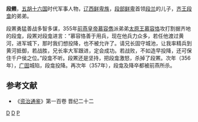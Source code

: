 '''段羆'''{{BD|？||355年||}}，[[五胡十六国|五胡十六国]]时代军事人物，[[辽西|辽西]][[鲜卑族|鲜卑族]]，[[段部鲜卑|段部鲜卑]]首领[[段兰|段兰]]的儿子，[[齐王|齐王]][[段龛|段龛]]的弟弟。

段罴勇猛善战多智多谋，355年[[前燕|前燕]][[皇帝|皇帝]][[慕容儁|慕容儁]]派弟弟[[太原王|太原王]][[慕容恪|慕容恪]]攻打割据齐地的段龛，段罴对段龛进言：“慕容恪善于用兵，现在他兵力众多，若任他渡过黄河，进军城下，那时我们想投降，也不被允许了。请兄长固守城池，让我率精兵到黄河抵御，若战胜，兄长率大军跟进，定会成功。若战败，不如造早投降，还可保住千户侯之位。”段龛不听。段罴还是坚持，把段龛激怒，杀掉了段罴。次年（356年），[[广固|广固]]城陷，段龛投降。再次年（357年），段龛及降卒都被前燕所杀。

==参考文献==
*《[[资治通鉴|资治通鉴]]》第一百卷 晋纪二十二

[[Category:五胡十六国军事人物|D]]
[[Category:鲜卑人|D]]
[[Category:段姓|P]]